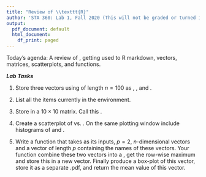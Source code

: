 ```yaml
---
title: "Review of \\texttt{R}"
author: 'STA 360: Lab 1, Fall 2020 (This will not be graded or turned in)'
output:
  pdf_document: default
  html_document:
    df_print: paged
---
```


Today's agenda: A review of \texttt{R}, getting used to R markdown, vectors, matrices, scatterplots, and functions. 

***Lab Tasks***


1. Store three vectors using \textsf{rnorm()} of length $n = 100$ as \textsf{Var1}, \textsf{Var2}, and \textsf{Var3}.


2. List all the items currently in the environment.


3. Store \textsf{Var1} in a $10 \times 10$ matrix. Call this \textsf{myMatrix}.


4. Create a scatterplot of \textsf{Var1} vs. \textsf{Var2}. On the same plotting window include histograms of \textsf{Var1} and \textsf{Var2}.


5. Write a function that takes as its inputs, $p = 2$, $n$-dimensional vectors and a vector of length $p$ containing the names of these vectors. Your function combine these two vectors into a \textsf{data.frame()}, get the row-wise maximum and store this in a new vector. Finally produce a box-plot of this vector, store it as a separate .pdf, and return the mean value of this vector.


